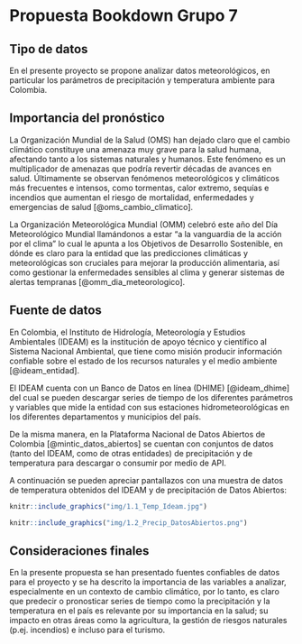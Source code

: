 # Propuesta Bookdown Grupo 7 {#propuesta}


## Tipo de datos

En el presente proyecto se propone analizar datos meteorológicos, en particular los parámetros de precipitación y temperatura ambiente para Colombia.


## Importancia del pronóstico

La Organización Mundial de la Salud (OMS) han dejado claro que el cambio climático constituye una amenaza muy grave para la salud humana, afectando tanto a los sistemas naturales y humanos. Este fenómeno es un multiplicador de amenazas que podría revertir décadas de avances en salud. Últimamente se observan fenómenos meteorológicos y climáticos más frecuentes e intensos, como tormentas, calor extremo, sequías e incendios que aumentan el riesgo de mortalidad, enfermedades y emergencias de salud [@oms_cambio_climatico].

La Organización Meteorológica Mundial (OMM) celebró este año del Día Meteorológico Mundial llamándonos a estar "a la vanguardia de la acción por el clima" lo cual le apunta a los Objetivos de Desarrollo Sostenible, en dónde es claro para la entidad que las predicciones climáticas y meteorológicas son cruciales para mejorar la producción alimentaria, así como gestionar la enfermedades sensibles al clima y generar sistemas de alertas tempranas [@omm_dia_meteorologico].


## Fuente de datos

En Colombia, el Instituto de Hidrología, Meteorología y Estudios Ambientales (IDEAM) es la institución de apoyo técnico y científico al Sistema Nacional Ambiental, que tiene como misión producir información confiable sobre el estado de los recursos naturales y el medio ambiente [@ideam_entidad].

El IDEAM cuenta con un Banco de Datos en línea (DHIME) [@ideam_dhime] del cual se pueden descargar series de tiempo de los diferentes parámetros y variables que mide la entidad con sus estaciones hidrometeorológicas en los diferentes departamentos y municipios del país.

De la misma manera, en la Plataforma Nacional de Datos Abiertos de Colombia [@mintic_datos_abiertos] se cuentan con conjuntos de datos (tanto del IDEAM, como de otras entidades) de precipitación y de temperatura para descargar o consumir por medio de API.

A continuación se pueden apreciar pantallazos con una muestra de datos de temperatura obtenidos del IDEAM y de precipitación de Datos Abiertos:

```r
knitr::include_graphics("img/1.1_Temp_Ideam.jpg") 
```

```r
knitr::include_graphics("img/1.2_Precip_DatosAbiertos.png") 
```


## Consideraciones finales

En la presente propuesta se han presentado fuentes confiables de datos para el proyecto y se ha descrito la importancia de las variables a analizar, especialmente en un contexto de cambio climático, por lo tanto, es claro que predecir o pronosticar series de tiempo como la precipitación y la temperatura en el país es relevante por su importancia en la salud; su impacto en otras áreas como la agricultura, la gestión de riesgos naturales (p.ej. incendios) e incluso para el turismo.
